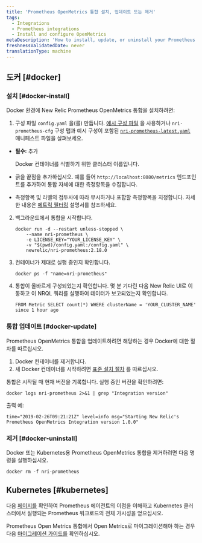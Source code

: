 ```yaml
---
title: 'Prometheus OpenMetrics 통합 설치, 업데이트 또는 제거'
tags:
  - Integrations
  - Prometheus integrations
  - Install and configure OpenMetrics
metaDescription: 'How to install, update, or uninstall your Prometheus OpenMetrics integration with New Relic for your Docker or Kubernetes environment.'
freshnessValidatedDate: never
translationType: machine
---
```


## 도커 [#docker]

### 설치 [#docker-install]

Docker 환경에 New Relic Prometheus OpenMetrics 통합을 설치하려면:

1. 구성 파일 `config.yaml` 을(를) 만듭니다. [예시 구성 파일](/docs/integrations/prometheus-integrations/install-configure/configure-prometheus-openmetrics-integration#example-configuration-file) 을 사용하거나 `nri-prometheus-cfg` 구성 맵과 예시 구성이 포함된 [`nri-prometheus-latest.yaml`](https://download.newrelic.com/infrastructure_agent/integrations/kubernetes/nri-prometheus-latest.yaml) 매니페스트 파일을 살펴보세요.

* **필수:** 추가

  <InlinePopover type="licenseKey"/>

  Docker 컨테이너를 식별하기 위한 클러스터 이름입니다.

* 긁을 끝점을 추가하십시오. 예를 들어 `http://localhost:8080/metrics` 엔드포인트를 추가하여 통합 자체에 대한 측정항목을 수집합니다.

* 측정항목 및 라벨의 접두사에 따라 무시하거나 포함할 측정항목을 지정합니다. 자세한 내용은 [메트릭 필터링](/docs/infrastructure/prometheus-integrations/install-configure-prometheus-agent/setup-prometheus-agent/#drop-keep-metrics) 설명서를 참조하세요.

2. 백그라운드에서 통합을 시작합니다.

   ```
   docker run -d --restart unless-stopped \
       --name nri-prometheus \
       -e LICENSE_KEY="YOUR_LICENSE_KEY" \
       -v "$(pwd)/config.yaml:/config.yaml" \
       newrelic/nri-prometheus:2.18.0
   ```

3. 컨테이너가 제대로 실행 중인지 확인합니다.

   ```
   docker ps -f "name=nri-prometheus"
   ```

4. 통합이 올바르게 구성되었는지 확인합니다. 몇 분 기다린 다음 New Relic UI로 이동하고 이 NRQL 쿼리를 실행하여 데이터가 보고되었는지 확인합니다.

   ```
   FROM Metric SELECT count(*) WHERE clusterName = 'YOUR_CLUSTER_NAME' since 1 hour ago
   ```

<InstallFeedback/>

### 통합 업데이트 [#docker-update]

Prometheus OpenMetrics 통합을 업데이트하려면 해당하는 경우 Docker에 대한 절차를 따르십시오.

1. Docker 컨테이너를 제거합니다.
2. 새 Docker 컨테이너를 시작하려면 [표준 설치 절차](#docker-install) 를 따르십시오.

통합은 시작될 때 현재 버전을 기록합니다. 실행 중인 버전을 확인하려면:

```
docker logs nri-prometheus 2>&1 | grep "Integration version"
```

출력 예:

```
time="2019-02-26T09:21:21Z" level=info msg="Starting New Relic's Prometheus OpenMetrics Integration version 1.0.0"
```

### 제거 [#docker-uninstall]

Docker 또는 Kubernetes용 Prometheus OpenMetrics 통합을 제거하려면 다음 명령을 실행하십시오.

```
docker rm -f nri-prometheus
```

## Kubernetes [#kubernetes]

다음 [페이지를](/docs/infrastructure/prometheus-integrations/install-configure-prometheus-agent/install-prometheus-agent) 확인하여 Prometheus 에이전트의 이점을 이해하고 Kubernetes 클러스터에서 실행되는 Prometheus 워크로드의 전체 가시성을 얻으십시오.

Prometheus Open Metrics 통합에서 Open Metrics로 마이그레이션해야 하는 경우 다음 [마이그레이션 가이드를](/docs/infrastructure/prometheus-integrations/install-configure-prometheus-agent/migration-guide) 확인하십시오.
